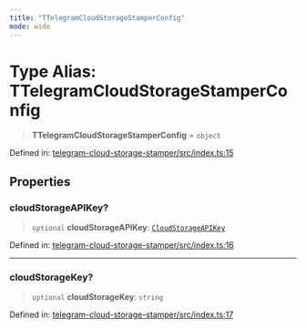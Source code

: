 ```yaml
---
title: "TTelegramCloudStorageStamperConfig"
mode: wide
---
```

  
# Type Alias: TTelegramCloudStorageStamperConfig

> **TTelegramCloudStorageStamperConfig** = `object`

Defined in: [telegram-cloud-storage-stamper/src/index.ts:15](https://github.com/tkhq/sdk/blob/94193410cf3571aa019a0b9408107eeb43e39e16/packages/telegram-cloud-storage-stamper/src/index.ts#L15)

## Properties

### cloudStorageAPIKey?

> `optional` **cloudStorageAPIKey**: [`CloudStorageAPIKey`](../CloudStorageAPIKey/readme)

Defined in: [telegram-cloud-storage-stamper/src/index.ts:16](https://github.com/tkhq/sdk/blob/94193410cf3571aa019a0b9408107eeb43e39e16/packages/telegram-cloud-storage-stamper/src/index.ts#L16)

***

### cloudStorageKey?

> `optional` **cloudStorageKey**: `string`

Defined in: [telegram-cloud-storage-stamper/src/index.ts:17](https://github.com/tkhq/sdk/blob/94193410cf3571aa019a0b9408107eeb43e39e16/packages/telegram-cloud-storage-stamper/src/index.ts#L17)
